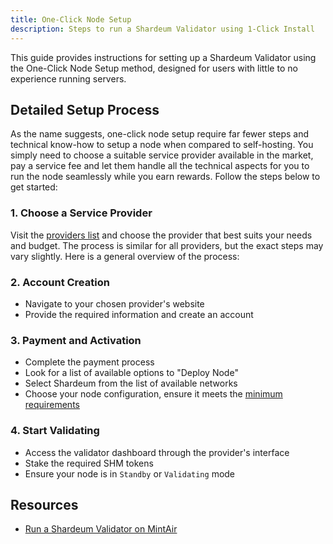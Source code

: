 ```yaml
---
title: One-Click Node Setup
description: Steps to run a Shardeum Validator using 1-Click Install
---
```


This guide provides instructions for setting up a Shardeum Validator using the One-Click Node Setup method, designed for users with little to no experience running servers.

## Detailed Setup Process

As the name suggests, one-click node setup require far fewer steps and technical know-how to setup a node when compared to self-hosting. You simply need to choose a suitable service provider available in the market, pay a service fee and let them handle all the technical aspects for you to run the node seamlessly while you earn rewards. Follow the steps below to get started:


### 1. Choose a Service Provider
Visit the [providers list](/docs/node/run/validator/providers) and choose the provider that best suits your needs and budget.
The process is similar for all providers, but the exact steps may vary slightly. Here is a general overview of the process:

### 2. Account Creation
- Navigate to your chosen provider's website
- Provide the required information and create an account

### 3. Payment and Activation
- Complete the payment process
- Look for a list of available options to "Deploy Node" 
- Select Shardeum from the list of available networks
- Choose your node configuration, ensure it meets the [minimum requirements](/docs/node/run/validator/self-host#minimum-hardware-requirements)

### 4. Start Validating
- Access the validator dashboard through the provider's interface
- Stake the required SHM tokens
- Ensure your node is in `Standby` or `Validating` mode

## Resources

- [Run a Shardeum Validator on MintAir](https://shardeum.org/blog/run-node-one-click-setup/)
